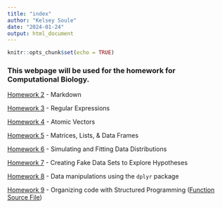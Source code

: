 ```yaml
---
title: "index"
author: "Kelsey Soule"
date: "2024-01-24"
output: html_document
---
```


```r
knitr::opts_chunk$set(echo = TRUE)
```


### This webpage will be used for the homework for Computational Biology.

[Homework 2](Homework_02.html) - Markdown

[Homework 3](Homework_03.html) - Regular Expressions

[Homework 4](Homework_04.html) - Atomic Vectors

[Homework 5](Homework_05.html) - Matrices, Lists, & Data Frames

[Homework 6](Homework_06.html) - Simulating and Fitting Data Distributions

[Homework 7](Homework_07.html) - Creating Fake Data Sets to Explore Hypotheses

[Homework 8](Homework_08.html) - Data manipulations using the `dplyr` package

[Homework 9](Homework_09.html) - Organizing code with Structured Programming  ([Function Source File](HW_09_Functions.R))

